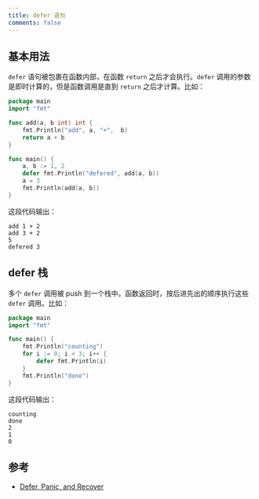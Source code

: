 ```yaml
---
title: defer 语句
comments: false
---
```


## 基本用法

`defer` 语句被包裹在函数内部，在函数 `return` 之后才会执行。`defer` 调用的参数是即时计算的，但是函数调用是直到 `return` 之后才计算。比如：

```go
package main
import "fmt"

func add(a, b int) int {
    fmt.Println("add", a, "+",  b)
	return a + b
}

func main() {
	a, b := 1, 2
	defer fmt.Println("defered", add(a, b))
    a = 3
	fmt.Println(add(a, b))
}
```

这段代码输出：

```console
add 1 + 2
add 3 + 2
5
defered 3
```

## defer 栈

多个 `defer` 调用被 push 到一个栈中。函数返回时，按后进先出的顺序执行这些 `defer` 调用。比如：


```go
package main
import "fmt"

func main() {
	fmt.Println("counting")
	for i := 0; i < 3; i++ {
		defer fmt.Println(i)
	}
	fmt.Println("done")
}
```

这段代码输出：

```console
counting
done
2
1
0
```

## 参考

* [Defer, Panic, and Recover](https://blog.golang.org/defer-panic-and-recover)
